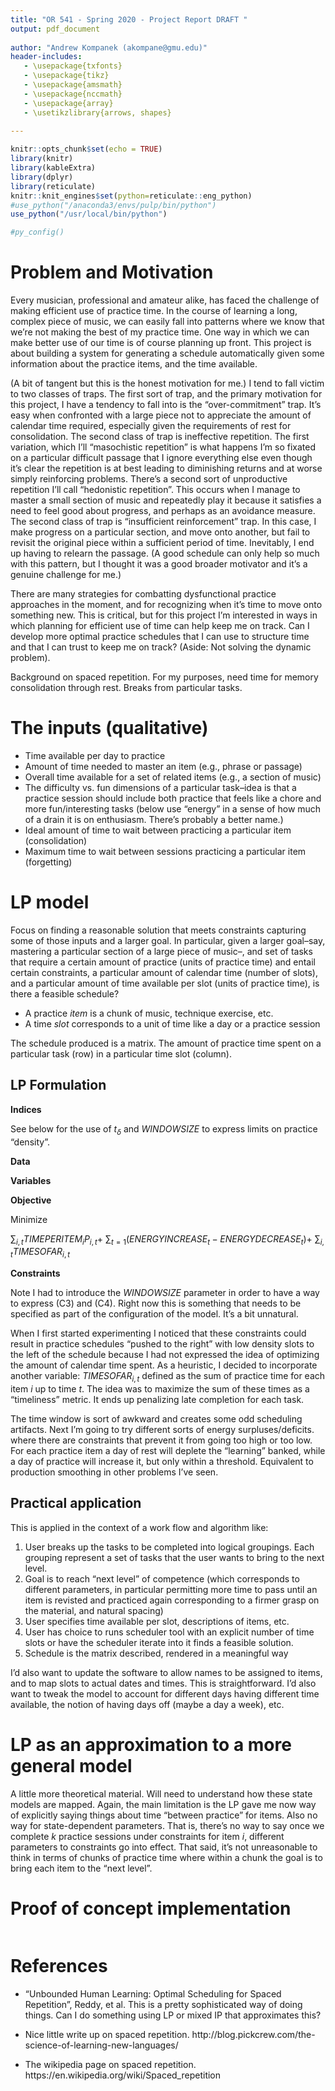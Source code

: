 ```yaml
---
title: "OR 541 - Spring 2020 - Project Report DRAFT "
output: pdf_document
  
author: "Andrew Kompanek (akompane@gmu.edu)"
header-includes:
   - \usepackage{txfonts}
   - \usepackage{tikz}
   - \usepackage{amsmath}
   - \usepackage{nccmath}
   - \usepackage{array}
   - \usetikzlibrary{arrows, shapes}
 
---
```


```r
knitr::opts_chunk$set(echo = TRUE)
library(knitr)
library(kableExtra)
library(dplyr)
library(reticulate)
knitr::knit_engines$set(python=reticulate::eng_python)
#use_python("/anaconda3/envs/pulp/bin/python")
use_python("/usr/local/bin/python")

#py_config()
```

# Problem and Motivation

Every musician, professional and amateur alike, has faced the challenge of
making efficient use of practice time. In the course of learning a long, complex
piece of music, we can easily fall into patterns where we know that we're not
making the best of my practice time. One way in which we can make better use of
our time is of course planning up front. This project is about building a system
for generating a schedule automatically given some information about the
practice items, and the time available.

(A bit of tangent but this is the honest motivation for me.) I tend to fall
victim to two classes of traps. The first sort of trap, and the primary
motivation for this project, I have a tendency to fall into is the
"over-commitment" trap. It's easy when confronted with a large piece not to
appreciate the amount of calendar time required, especially given the
requirements of rest for consolidation. The second class of trap is ineffective
repetition. The first variation, which I'll "masochistic repetition" is what
happens I'm so fixated on a particular difficult passage that I ignore
everything else even though it's clear the repetition is at best leading to
diminishing returns and at worse simply reinforcing problems. There's a second
sort of unproductive repetition I'll call "hedonistic repetition". This occurs
when I manage to master a small section of music and repeatedly play it because
it satisfies a need to feel good about progress, and perhaps as an avoidance
measure. The second class of trap is "insufficient reinforcement" trap. In this
case, I make progress on a particular section, and move onto another, but fail
to revisit the original piece within a sufficient period of time. Inevitably, I
end up having to relearn the passage. (A good schedule can only help so much
with this pattern, but I thought it was a good broader motivator and it's a
genuine challenge for me.)

There are many strategies for combatting dysfunctional practice approaches in
the moment, and for recognizing when it's time to move onto something new. This
is critical, but for this project I'm interested in ways in which planning for
efficient use of time can help keep me on track. Can I develop more optimal
practice schedules that I can use to structure time and that I can trust to keep
me on track? (Aside: Not solving the dynamic problem).

Background on spaced repetition. For my purposes, need time for memory consolidation 
through rest. Breaks from particular tasks.

# The inputs (qualitative)

* Time available per day to practice
* Amount of time needed to master an item (e.g., phrase or passage)
* Overall time available for a set of related items (e.g., a section of music)
* The difficulty vs. fun dimensions of a particular task--idea is that
  a practice session should include both practice that feels like a chore
  and more fun/interesting tasks (below use "energy" in a sense of how much
  of a drain it is on enthusiasm. There's probably a better name.)
* Ideal amount of time to wait between practicing a particular item (consolidation)
* Maximum time to wait between sessions practicing a particular item (forgetting)

# LP model

Focus on finding a reasonable solution that meets constraints capturing some of
those inputs and a larger goal. In particular, given a larger goal--say,
mastering a particular section of a large piece of music--, and set of tasks
that require a certain amount of practice (units of practice time) and entail
certain constraints, a particular amount of calendar time (number of slots), and
a particular amount of time available per slot (units of practice time), is
there a feasible schedule?

* A practice *item* is a chunk of music, technique exercise, etc.
* A time *slot* corresponds to a unit of time like a day or a practice session

The schedule produced is a matrix. The amount of practice time spent 
on a particular task (row) in a particular time slot (column). 

## LP Formulation

**Indices**
\begin{align*}
i &\in \{0, 1,  \ldots, n_{items}-1 \} \\
t &\in \{0, 1, \ldots, n_{slots}-1 \} \\
t_\delta &\in \{0, 1, \ldots, WINDOWSIZE\}
\end{align*}

See below for the use of $t_\delta$ and $WINDOWSIZE$ to express 
limits on practice "density".

**Data**

\begin{table}[h]
\begin{tabular}{ll}
$n_{items}$             & Number of items to schedule \\
$n_{slots}$             & Number of time slots available \\
$ENERGYUSED_i$          & Amount of mental "energy" required per chunk of practice time for task i \\
$TIMEAVAILABLE_t$       & Time available during a training slot $t$ (chunks per day) \\
$TIMEPERITEM_i$         & Practice time needed to master item $i$ \\
$MINPERWINDOW$  & Minimum number of training slots for item $i$ within a window (days) \\
$MAXPERWINDOW$  & Maximum number of training slots for item $i$ within a window (days) \\
$WINDOWSIZE$            & Used to express minimum and maximum "density" of practice days (days)\\
\end{tabular}
\end{table}


**Variables**
\begin{table}[h]
\begin{tabular}{ll}
$P_{i,t}$              & Amount of practice in time slot $t$ for item $i$ (chunks of study)\\
$ENERGY_{t}$           & Energy expended on a given day (really a macro not a variable)\\
$ENERGYDECREASE_t$     & Amount by which energy expenditure decreased at $t$ from $t-1$\\
$ENERGYINCREASE_t$     & Amount by which energy expenditure increased at $t$ from $t-1$\\
$TIMESOFAR_{i,t}$      & Amount of practice for item $i$ up to and including time $t$\\
\end{tabular}
\end{table}

**Objective**

Minimize

$\sum_{i, t} TIMEPERITEM_i P_{i,t} +$
$\sum_{t=1}{(ENERGYINCREASE_t - ENERGYDECREASE_t)} +$
$\sum_{i,t} TIMESOFAR_{i,t}$

**Constraints**
\begin{align}
& \sum_{i}{P_{i,t}} \leq TIMEAVAILABLE_t\ \forall\ t \tag{C1: No more time allocated to time slot than available} \\
& \sum_{t}{P_{i,t}} \geq TIMEPERITEM_i\   \forall\ i \tag{C2: Practice time greater than required to learn item} \\
& \sum_{i}{P_{i,t + t_\delta}}  \geq MINPERWINDOW\ \forall i, t \forall t_\delta 
  \tag{C3: Practice spacing - minimum amount of practice in window} \\
& \sum_{i}{P_{i,t + t_\delta}}  \leq MAXPERWINDOW\ \forall i, t
  \tag{C4: Practice spacing for rest - maximum amount of practice in window}\\
& TIMESOFAR_{i,t} = \sum_i{\sum_{t0=0 \ldots t}{P_{i,t0}}}\ \forall i,t 
   \tag{C5: Definition. Used in objective to bias toward finishing earlier}\\
& ENERGY_{t} = \sum_i{ENERGYUSED_i \times P_{i,t}}
   \tag{C6: Definition. Used in definition of increase/decrease for smoothing}\\
& ENERGY_{t+1} - ENERGY_{t} = ENERGYINCREASE_{t+1} - ENERGYDECREASE_{t+1}
   \tag{C7: Change in energy to smooth. Minimization means only one non-zero}
\end{align}

Note I had to introduce the $WINDOWSIZE$ parameter in order to have a way
to express (C3) and (C4). Right now this is something that needs
to be specified as part of the configuration of the model. It's a bit
unnatural.

When I first started experimenting I noticed that these constraints could
result in practice schedules "pushed to the right" with low density
slots to the left of the schedule because I had not expressed the 
idea of optimizing the amount of calendar time spent. As a heuristic,
I decided to incorporate another variable: $TIMESOFAR_{i,t}$ defined as the sum
of practice time for each item $i$ up to time $t$. The idea
was to maximize the sum of these times as a "timeliness" metric. It ends
up penalizing late completion for each task.


The time window is sort of awkward and creates some odd scheduling artifacts.
Next I'm going to try different sorts of energy surpluses/deficits. where there
are constraints that prevent it from going too high or too low. For each
practice item a day of rest will deplete the "learning" banked, while a day of
practice will increase it, but only within a threshold. Equivalent to production
smoothing in other problems I've seen.

## Practical application

This is applied in the context of a work flow and algorithm like:

1. User breaks up the tasks to be completed into logical
   groupings. Each grouping represent a set of tasks 
   that the user wants to bring to the next level. 
1. Goal is to reach "next level" of competence (which corresponds
   to different parameters, in particular permitting more time to
   pass until an item is revisted and practiced again corresponding
   to a firmer grasp on the material, and natural spacing)
1. User specifies time available per slot, descriptions of items,
   etc.
1. User has choice to runs scheduler tool with an explicit number
   of time slots or have the scheduler iterate into it finds 
   a feasible solution.
1. Schedule is the matrix described, rendered in a meaningful way

I'd also want to update the software to allow names to be assigned
to items, and to map slots to actual dates and times. This is
straightforward. I'd also want to tweak the model to account
for different days having different time available, the notion
of having days off (maybe a day a week), etc.

# LP as an approximation to a more general model

A little more theoretical material. Will need to understand
how these state models are mapped. Again, the main limitation
is the LP gave me now way of explicitly saying things about time
"between practice" for items. Also no way for state-dependent
parameters. That is, there's no way to say once we complete
$k$ practice sessions under constraints for item $i$, different
parameters to constraints go into effect. That said, it's not
unreasonable to think in terms of chunks of practice time where
within a chunk the goal is to bring each item to the "next level".

# Proof of concept implementation

```python
```

# References

* "Unbounded Human Learning: Optimal Scheduling for Spaced Repetition", Reddy,
et al. This is a pretty sophisticated way of doing things. Can I do something
using LP or mixed IP that approximates this?

* Nice little write up on spaced repetition. 
  http://blog.pickcrew.com/the-science-of-learning-new-languages/

* The wikipedia page on spaced repetition.
  https://en.wikipedia.org/wiki/Spaced_repetition





